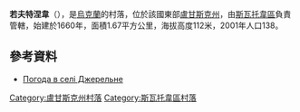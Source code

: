 {{coord|49|24|41|N|37|57|5|E|scale:100000|display=title}}

'''若夫特涅韋'''（{{lang-uk|Джерельне}}），是[[烏克蘭|烏克蘭]]的村落，位於該國東部[[盧甘斯克州|盧甘斯克州]]，由[[斯瓦托韋區|斯瓦托韋區]]負責管轄，始建於1660年，面積1.67平方公里，海拔高度112米，2001年人口138。

==參考資料==
* [http://weather.in.ua/ua/lyganskaja/7798 Погода в селі Джерельне]

{{DEFAULTSORT:Жовтневе}}
[[Category:盧甘斯克州村落|Category:盧甘斯克州村落]]
[[Category:斯瓦托韋區村落|Category:斯瓦托韋區村落]]


{{Luhansk-geo-stub}}